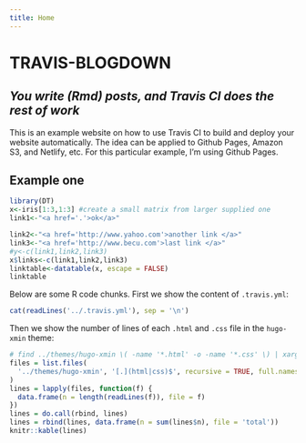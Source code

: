 ```yaml
---
title: Home
---
```


# TRAVIS-BLOGDOWN

## _You write (Rmd) posts, and Travis CI does the rest of work_

This is an example website on how to use Travis CI to build and deploy your website automatically. The idea can be applied to Github Pages, Amazon S3, and Netlify, etc. For this particular example, I'm using Github Pages.

## Example one
```r
library(DT)
x<-iris[1:3,1:3] #create a small matrix from larger supplied one
link1<-"<a href='.'>ok</a>"

link2<-"<a href='http://www.yahoo.com'>another link </a>"
link3<-"<a href='http://www.becu.com'>last link </a>"
#y<-c(link1,link2,link3)
x$links<-c(link1,link2,link3)
linktable<-datatable(x, escape = FALSE)
linktable
```


Below are some R code chunks. First we show the content of `.travis.yml`:

```r
cat(readLines('../.travis.yml'), sep = '\n')
```

Then we show the number of lines of each `.html` and `.css` file in the `hugo-xmin` theme:

```r
# find ../themes/hugo-xmin \( -name '*.html' -o -name '*.css' \) | xargs wc -l
files = list.files(
  '../themes/hugo-xmin', '[.](html|css)$', recursive = TRUE, full.names = TRUE
)
lines = lapply(files, function(f) {
  data.frame(n = length(readLines(f)), file = f)
})
lines = do.call(rbind, lines)
lines = rbind(lines, data.frame(n = sum(lines$n), file = 'total'))
knitr::kable(lines)
```
